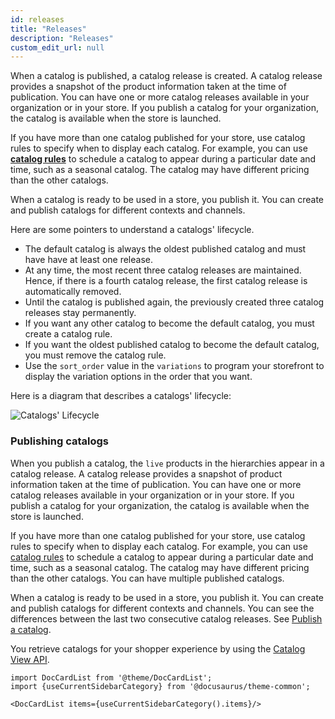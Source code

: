 ```yaml
---
id: releases
title: "Releases"
description: "Releases"
custom_edit_url: null
---
```




When a catalog is published, a catalog release is created. A catalog release provides a snapshot of the product information taken at the time of publication. You can have one or more catalog releases available in your organization or in your store. If you publish a catalog for your organization, the catalog is available when the store is launched.

If you have more than one catalog published for your store, use catalog rules to specify when to display each catalog. For example, you can use [**catalog rules**](/docs/api/pxm/catalog/rules) to schedule a catalog to appear during a particular date and time, such as a seasonal catalog. The catalog may have different pricing than the other catalogs.

When a catalog is ready to be used in a store, you publish it. You can create and publish catalogs for different contexts and channels.

Here are some pointers to understand a catalogs' lifecycle.

- The default catalog is always the oldest published catalog and must have have at least one release.
- At any time, the most recent three catalog releases are maintained. Hence, if there is a fourth catalog release, the first catalog release is automatically removed.
- Until the catalog is published again, the previously created three catalog releases stay permanently.
- If you want any other catalog to become the default catalog, you must create a catalog rule.
- If you want the oldest published catalog to become the default catalog, you must remove the catalog rule.
- Use the `sort_order` value in the `variations` to program your storefront to display the variation options in the order that you want.

Here is a diagram that describes a catalogs' lifecycle:

![Catalogs' Lifecycle](/assets/catalog-lifecycle.png)
 
### Publishing catalogs
 
When you publish a catalog, the `live` products in the hierarchies appear in a catalog release. A catalog release provides a snapshot of product information taken at the time of publication. You can have one or more catalog releases available in your organization or in your store. If you publish a catalog for your organization, the catalog is available when the store is launched.
 
If you have more than one catalog published for your store, use catalog rules to specify when to display each catalog. For example, you can use [catalog rules](/docs/api/pxm/catalog/rules) to schedule a catalog to appear during a particular date and time, such as a seasonal catalog. The catalog may have different pricing than the other catalogs. You can have multiple published catalogs.
 
When a catalog is ready to be used in a store, you publish it. You can create and publish catalogs for different contexts and channels. You can see the differences between the last two consecutive catalog releases. See [Publish a catalog](/docs/api/pxm/catalog/publish-release).
 
You retrieve catalogs for your shopper experience by using the [Catalog View API](/docs/api/pxm/catalog/releases).




```mdx-code-block
import DocCardList from '@theme/DocCardList';
import {useCurrentSidebarCategory} from '@docusaurus/theme-common';

<DocCardList items={useCurrentSidebarCategory().items}/>
```
      
